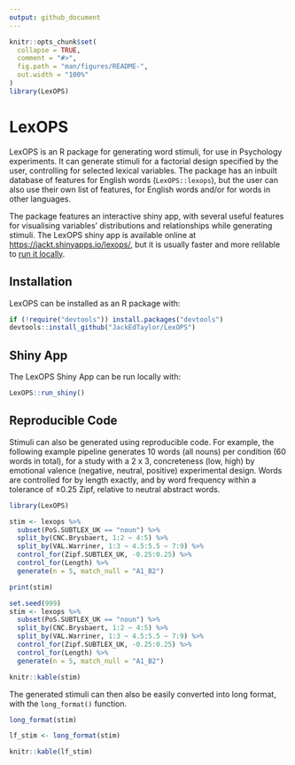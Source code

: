 ```yaml
---
output: github_document
---
```


<!-- README.md is generated from README.Rmd. Please edit that file -->

```r
knitr::opts_chunk$set(
  collapse = TRUE,
  comment = "#>",
  fig.path = "man/figures/README-",
  out.width = "100%"
)
library(LexOPS)
```
# LexOPS

<!-- badges: start -->
<!-- badges: end -->

LexOPS is an R package for generating word stimuli, for use in Psychology experiments. It can generate stimuli for a factorial design specified by the user, controlling for selected lexical variables. The package has an inbuilt database of features for English words (`LexOPS::lexops`), but the user can also use their own list of features, for English words and/or for words in other languages.

The package features an interactive shiny app, with several useful features for visualising variables' distributions and relationships while generating stimuli. The LexOPS shiny app is available online at [https://jackt.shinyapps.io/lexops/](https://jackt.shinyapps.io/lexops/), but it is usually faster and more relilable to [run it locally](#shiny-app).

## Installation

LexOPS can be installed as an R package with:

```r
if (!require("devtools")) install.packages("devtools")
devtools::install_github("JackEdTaylor/LexOPS")
```

## Shiny App

The LexOPS Shiny App can be run locally with:

```r
LexOPS::run_shiny()
```

## Reproducible Code

Stimuli can also be generated using reproducible code. For example, the following example pipeline generates 10 words (all nouns) per condition (60 words in total), for a study with a 2 x 3, concreteness (low, high) by emotional valence (negative, neutral, positive) experimental design. Words are controlled for by length exactly, and by word frequency within a tolerance of ±0.25 Zipf, relative to neutral abstract words.

```r
library(LexOPS)

stim <- lexops %>%
  subset(PoS.SUBTLEX_UK == "noun") %>%
  split_by(CNC.Brysbaert, 1:2 ~ 4:5) %>%
  split_by(VAL.Warriner, 1:3 ~ 4.5:5.5 ~ 7:9) %>%
  control_for(Zipf.SUBTLEX_UK, -0.25:0.25) %>%
  control_for(Length) %>%
  generate(n = 5, match_null = "A1_B2")

print(stim)
```

```r
set.seed(999)
stim <- lexops %>%
  subset(PoS.SUBTLEX_UK == "noun") %>%
  split_by(CNC.Brysbaert, 1:2 ~ 4:5) %>%
  split_by(VAL.Warriner, 1:3 ~ 4.5:5.5 ~ 7:9) %>%
  control_for(Zipf.SUBTLEX_UK, -0.25:0.25) %>%
  control_for(Length) %>%
  generate(n = 5, match_null = "A1_B2")
```

```r
knitr::kable(stim)
```

The generated stimuli can then also be easily converted into long format, with the `long_format()` function.

```r
long_format(stim)
```

```r
lf_stim <- long_format(stim)
```

```r
knitr::kable(lf_stim)
```
